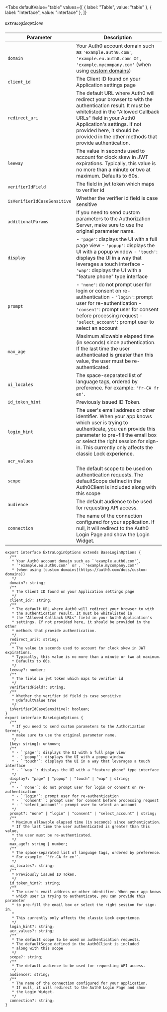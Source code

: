
<Tabs
  defaultValue="table"
  values={[
    { label: "Table", value: "table" },
    { label: "Interface", value: "interface" },
  ]}
>

<TabItem value="table">

##### `ExtraLoginOptions`

| Parameter                   | Description                                                                                                                                                                                                                                                                               |
| --------------------------- | ----------------------------------------------------------------------------------------------------------------------------------------------------------------------------------------------------------------------------------------------------------------------------------------- |
| `domain`                    | Your Auth0 account domain such as `'example.auth0.com'`, `'example.eu.auth0.com'` or , `'example.mycompany.com'` (when using [custom domains](https://auth0.com/docs/custom-domains))                                                                                                     |
| `client_id`                 | The Client ID found on your Application settings page                                                                                                                                                                                                                                     |
| `redirect_uri`              | The default URL where Auth0 will redirect your browser to with the authentication result. It must be whitelisted in the "Allowed Callback URLs" field in your Auth0 Application's settings. If not provided here, it should be provided in the other methods that provide authentication. |
| `leeway`                    | The value in seconds used to account for clock skew in JWT expirations. Typically, this value is no more than a minute or two at maximum. Defaults to 60s.                                                                                                                                |
| `verifierIdField`           | The field in jwt token which maps to verifier id                                                                                                                                                                                                                                          |
| `isVerifierIdCaseSensitive` | Whether the verifier id field is case sensitive                                                                                                                                                                                                                                           |
| `additionalParams`          | If you need to send custom parameters to the Authorization Server, make sure to use the original parameter name.                                                                                                                                                                          |
| `display`                   | - `'page'`: displays the UI with a full page view - `'popup'`: displays the UI with a popup window - `'touch'`: displays the UI in a way that leverages a touch interface - `'wap'`: displays the UI with a "feature phone" type interface                                                |
| `prompt`                    | - `'none'`: do not prompt user for login or consent on re-authentication - `'login'`: prompt user for re-authentication - `'consent'`: prompt user for consent before processing request - `'select_account'`: prompt user to select an account                                           |
| `max_age`                   | Maximum allowable elapsed time (in seconds) since authentication. If the last time the user authenticated is greater than this value, the user must be re-authenticated.                                                                                                                  |
| `ui_locales`                | The space-separated list of language tags, ordered by preference. For example: `'fr-CA fr en'`.                                                                                                                                                                                           |
| `id_token_hint`             | Previously issued ID Token.                                                                                                                                                                                                                                                               |
| `login_hint`                | The user's email address or other identifier. When your app knows which user is trying to authenticate, you can provide this parameter to pre-fill the email box or select the right session for sign-in. This currently only affects the classic Lock experience.                        |
| `acr_values`                |                                                                                                                                                                                                                                                                                           |
| `scope`                     | The default scope to be used on authentication requests. The defaultScope defined in the Auth0Client is included along with this scope                                                                                                                                                    |
| `audience`                  | The default audience to be used for requesting API access.                                                                                                                                                                                                                                |
| `connection`                | The name of the connection configured for your application. If null, it will redirect to the Auth0 Login Page and show the Login Widget.                                                                                                                                                  |

</TabItem>

<TabItem value="interface">

```tsx
export interface ExtraLoginOptions extends BaseLoginOptions {
  /**
   * Your Auth0 account domain such as `'example.auth0.com'`,
   * `'example.eu.auth0.com'` or , `'example.mycompany.com'`
   * (when using [custom domains](https://auth0.com/docs/custom-domains))
   */
  domain?: string;
  /**
   * The Client ID found on your Application settings page
   */
  client_id?: string;
  /**
   * The default URL where Auth0 will redirect your browser to with
   * the authentication result. It must be whitelisted in
   * the "Allowed Callback URLs" field in your Auth0 Application's
   * settings. If not provided here, it should be provided in the other
   * methods that provide authentication.
   */
  redirect_uri?: string;
  /**
   * The value in seconds used to account for clock skew in JWT expirations.
   * Typically, this value is no more than a minute or two at maximum.
   * Defaults to 60s.
   */
  leeway?: number;
  /**
   * The field in jwt token which maps to verifier id
   */
  verifierIdField?: string;
  /**
   * Whether the verifier id field is case sensitive
   * @defaultValue true
   */
  isVerifierIdCaseSensitive?: boolean;
}
export interface BaseLoginOptions {
  /**
   * If you need to send custom parameters to the Authorization Server,
   * make sure to use the original parameter name.
   */
  [key: string]: unknown;
  /**
   * - `'page'`: displays the UI with a full page view
   * - `'popup'`: displays the UI with a popup window
   * - `'touch'`: displays the UI in a way that leverages a touch interface
   * - `'wap'`: displays the UI with a "feature phone" type interface
   */
  display?: "page" | "popup" | "touch" | "wap" | string;
  /**
   * - `'none'`: do not prompt user for login or consent on re-authentication
   * - `'login'`: prompt user for re-authentication
   * - `'consent'`: prompt user for consent before processing request
   * - `'select_account'`: prompt user to select an account
   */
  prompt?: "none" | "login" | "consent" | "select_account" | string;
  /**
   * Maximum allowable elapsed time (in seconds) since authentication.
   * If the last time the user authenticated is greater than this value,
   * the user must be re-authenticated.
   */
  max_age?: string | number;
  /**
   * The space-separated list of language tags, ordered by preference.
   * For example: `'fr-CA fr en'`.
   */
  ui_locales?: string;
  /**
   * Previously issued ID Token.
   */
  id_token_hint?: string;
  /**
   * The user's email address or other identifier. When your app knows
   * which user is trying to authenticate, you can provide this parameter
   * to pre-fill the email box or select the right session for sign-in.
   *
   * This currently only affects the classic Lock experience.
   */
  login_hint?: string;
  acr_values?: string;
  /**
   * The default scope to be used on authentication requests.
   * The defaultScope defined in the Auth0Client is included
   * along with this scope
   */
  scope?: string;
  /**
   * The default audience to be used for requesting API access.
   */
  audience?: string;
  /**
   * The name of the connection configured for your application.
   * If null, it will redirect to the Auth0 Login Page and show
   * the Login Widget.
   */
  connection?: string;
}
```

</TabItem>

</Tabs>
